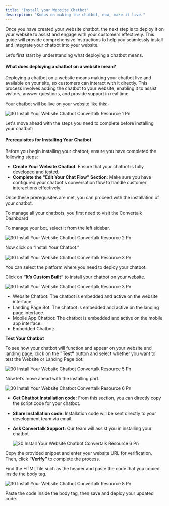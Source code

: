 ```yaml
---
title: "Install your Website Chatbot"
description: "Kudos on making the chatbot, now, make it live."
---
```


Once you have created your website chatbot, the next step is to deploy it on your website to assist and engage with your customers effectively. This guide will provide comprehensive instructions to help you seamlessly install and integrate your chatbot into your website.

Let’s first start by understanding what deploying a chatbot means.

#### **What does deploying a chatbot on a website mean?**

Deploying a chatbot on a website means making your chatbot live and available on your site, so customers can interact with it directly. This process involves adding the chatbot to your website, enabling it to assist visitors, answer questions, and provide support in real time.

Your chatbot will be live on your website like this:-

![30 Install Your Website Chatbot  Convertalk Resource 1 Pn](/images/how-botpenguin-works/install-website-chatbot/30.install_your_website_chatbot__Convertalk_resource_-1.png)

Let's move ahead with the steps you need to complete before installing your chatbot:

#### **Prerequisites for Installing Your Chatbot**

Before you begin installing your chatbot, ensure you have completed the following steps:

- **Create Your Website Chatbot**: Ensure that your chatbot is fully developed and tested.
- **Complete the "Edit Your Chat Flow" Section**: Make sure you have configured your chatbot's conversation flow to handle customer interactions effectively.

Once these prerequisites are met, you can proceed with the installation of your chatbot.

To manage all your chatbots, you first need to visit the  Convertalk Dashboard

To manage your bot, select it from the left sidebar.

![30 Install Your Website Chatbot  Convertalk Resource 2 Pn](/images/how-botpenguin-works/install-website-chatbot/30.install_your_website_chatbot__Convertalk_resource_-2.png)

Now click on “Install Your Chatbot.”

![30 Install Your Website Chatbot  Convertalk Resource 3 Pn](/images/how-botpenguin-works/install-website-chatbot/30.install_your_website_chatbot__Convertalk_resource_-3.png)

You can select the platform where you need to deploy your chatbot.

Click on **“It’s Custom Built”** to install your chatbot on your website.

![30 Install Your Website Chatbot  Convertalk Resource 3 Pn](/images/how-botpenguin-works/install-website-chatbot/30.install_your_website_chatbot__Convertalk_resource_-4.png)

- Website Chatbot: The chatbot is embedded and active on the website interface.
- Landing Page Bot: The chatbot is embedded and active on the landing page interface.
- Mobile App Chatbot: The chatbot is embedded and active on the mobile app interface.
- Embedded Chatbot:

**Test Your Chatbot**

To see how your chatbot will function and appear on your website and landing page, click on the **"Test"** button and select whether you want to test the Website or Landing Page bot.

![30 Install Your Website Chatbot  Convertalk Resource 5 Pn](/images/how-botpenguin-works/install-website-chatbot/30.install_your_website_chatbot__Convertalk_resource_-5.png)

Now let’s move ahead with the installing part.

![30 Install Your Website Chatbot  Convertalk Resource 6 Pn](/images/how-botpenguin-works/install-website-chatbot/30.install_your_website_chatbot__Convertalk_resource_-6.png)

- **Get Chatbot Installation code:** From this section, you can directly copy the script code for your chatbot.
- **Share Installation code: I**nstallation code will be sent directly to your development team via email.
- **Ask  Convertalk Support:** Our team will assist you in installing your chatbot.

  ![30 Install Your Website Chatbot  Convertalk Resource 6 Pn](/images/how-botpenguin-works/install-website-chatbot/30.install_your_website_chatbot__Convertalk_resource_-7.png)

Copy the provided snippet and enter your website URL for verification. Then, click **“Verify”** to complete the process.

Find the HTML file such as the header and paste the code that you copied inside the body tag.

![30 Install Your Website Chatbot  Convertalk Resource 8 Pn](/images/how-botpenguin-works/install-website-chatbot/30.install_your_website_chatbot__Convertalk_resource_-8.png)

Paste the code inside the body tag, then save and deploy your updated code.